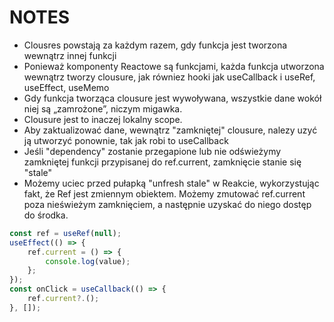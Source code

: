 # NOTES

- Clousres powstają za każdym razem, gdy funkcja jest tworzona wewnątrz innej funkcji
- Ponieważ komponenty Reactowe są funkcjami, każda funkcja utworzona wewnątrz tworzy clousure, jak równiez hooki jak useCallback i useRef, useEffect, useMemo
- Gdy funkcja tworząca clousure jest wywoływana, wszystkie dane wokół niej są „zamrożone”, niczym migawka.
- Clousure jest to inaczej lokalny scope.
- Aby zaktualizować dane, wewnątrz "zamkniętej" clousure, nalezy uzyć ją utworzyć ponownie, tak jak robi to useCallback
- Jeśli "dependency" zostanie przegapione lub nie odświeżymy zamkniętej funkcji przypisanej do ref.current, zamknięcie stanie się "stale"
- Możemy uciec przed pułapką "unfresh stale" w Reakcie, wykorzystując fakt, że Ref jest zmiennym obiektem. Możemy zmutować ref.current poza nieświeżym zamknięciem, a następnie uzyskać do niego dostęp do środka.

```jsx
const ref = useRef(null);
useEffect(() => {
	ref.current = () => {
		console.log(value);
	};
});
const onClick = useCallback(() => {
	ref.current?.();
}, []);
```
